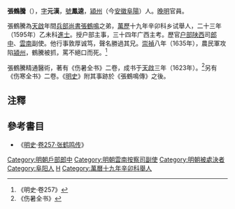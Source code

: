 '''張鶴騰'''（{{bd|？||1635年|catIdx=Z張}}），[[表字|字]]'''元漢'''，[[號|號]]'''鳳逵'''，[[潁州|潁州]]（今[[安徽|安徽]][[阜陽|阜陽]]）人。[[晚明|晚明]]官員。

張鶴騰為[[天啟|天啟]]年間[[兵部尚書|兵部尚書]][[張鶴鳴|張鶴鳴]]之弟，[[萬歷|萬歷]]十九年辛卯科乡试舉人，二十三年（1595年）乙未科[[進士|進士]]。授户部主事，三十四年广西主考。歷官[[户部|户部]][[陕西|陕西]]司[[郎中|郎中]]、[[雲南|雲南]]副使。他行事敦厚诚笃，聲名勝過其兄。[[崇禎|崇禎]]八年（1635年），農民軍攻陷[[潁州|潁州]]，鶴騰被抓，罵不絕口而死。<ref>《明史·卷257》</ref>

張鶴騰精通醫術，著有《伤暑全书》二卷，成书于[[天啟|天啟]]三年（1623年）。<ref>《伤暑全书》</ref>另有《伤寒全书》二卷。《[[明史|明史]]》附其事跡於《張鶴鳴傳》之後。

==注釋==
{{reflist}}

==參考書目==
* 《[[明史|明史]]·[[s:明史/卷257|卷257·张鹤鸣传]]》

{{萬曆二十三年乙未科殿試金榜}}
{{DEFAULTSORT:Zhang張}}
[[Category:明朝戶部郎中|Category:明朝戶部郎中]]
[[Category:明朝雲南按察司副使|Category:明朝雲南按察司副使]]
[[Category:明朝被處決者|Category:明朝被處決者]] 
[[Category:阜阳人|Category:阜阳人]]
[[Category:張姓|H]]
[[Category:萬曆十九年辛卯科舉人|Category:萬曆十九年辛卯科舉人]]
{{明朝人物小作品}}